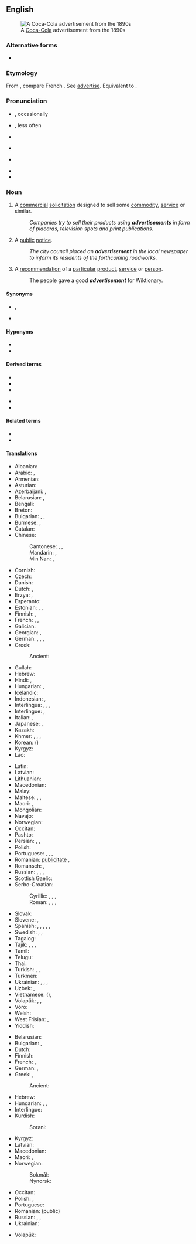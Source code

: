 ==English==
[[Image:Cocacola-5cents-1900 edit1.jpg|thumb|A [[Coca-Cola]] advertisement from the 1890s]]

===Alternative forms===
* {{l|en|advertizement}}

===Etymology===
From {{etyl|frm|en}} {{m|frm|advertissement||statement calling attention}}, compare French {{m|fr|avertissement||warning}}. See [[advertise]]. Equivalent to {{suffix|en|advertise|ment}}.

===Pronunciation===
* {{a|UK}} {{IPA|/ədˈvɜːtɪsmənt/|lang=en}}, occasionally {{IPAchar|/ˈædvətaɪzmənt/|lang=en}}
* {{a|US}} {{IPA|/ˈædvɚˌtaɪzmənt/|lang=en}}, less often {{IPAchar|/ədˈvɝtɪzmənt/|lang=en}}
* {{audio|en-us-advertisement.ogg|Audio (US)|lang=en}}
* {{a|NZ}} {{IPA|/ˈædvəˌtʌɪzmənt/|/ədˈvɜːtɪsmənt/|lang=en}}
* {{a|Singapore}} {{IPA|/ˌædvəˈtɪzmənt/|lang=en}}
* {{audio|En-advertisement.oga|Audio|lang=en}}
* {{hyphenation|ad|ver|tise|ment|lang=en}}

===Noun===
{{wikipedia}}
{{en-noun}}

# {{lb|en|marketing}} A [[commercial]] [[solicitation]] designed to sell some [[commodity]], [[service]] or similar.
#: ''Companies try to sell their products using '''advertisements''' in form of placards, television spots and print publications.''
# A [[public]] [[notice]].
#: ''The city council placed an '''advertisement''' in the local newspaper to inform its residents of the forthcoming roadworks.''
# A [[recommendation]] of a [[particular]] [[product]], [[service]] or [[person]].
#: The people gave a good '''''advertisement''''' for Wiktionary.

====Synonyms====
* {{sense|commercial solicitation}} {{l|en|ad}}, {{l|en|advert}}
* {{sense|public notice}}

====Hyponyms====
* {{l|en|commercial}}
* {{l|en|infomercial}}

====Derived terms====
{{rel-top|terms derived from advertisement}}
* {{l|en|ad}}
* {{l|en|advert}}
* {{l|en|advertorial}}
{{rel-mid}}
* {{l|en|classified advertisement}}
* {{l|en|pop-up advertisement}}
{{rel-bottom}}

====Related terms====
* {{l|en|advertising}}
* {{l|en|adware}}

====Translations====
{{trans-top|commercial solicitation}}
* Albanian: {{t+|sq|publicitet|m}}
* Arabic: {{t|ar|إِيذَان|m}}, {{t|ar|إِعْلَان|m}}
* Armenian: {{t+|hy|գովազդ}}
* Asturian: {{t|ast|anunciu|m}}
* Azerbaijani: {{t+|az|reklam}}, {{t+|az|elan}}
* Belarusian: {{t|be|рэкла́ма|f|sc=Cyrl}}, {{t|be|аб'я́ва|f|sc=Cyrl}}
* Bengali: {{t|bn|বিজ্ঞাপন}}
* Breton: {{t+|br|bruderezh|m}}
* Bulgarian: {{t+|bg|рекла́ма|f}}, {{t|bg|рекламна обява|f}},
* Burmese: {{t+|my|ကြော်ငြာစာ}}, {{t+|my|ကြော်ငြာ}}
* Catalan: {{t|ca|anunci|m}}
* Chinese:
*: Cantonese: {{t|yue|廣告|sc=Hani}}, {{t|yue|广告|tr=gwong2 gou3|sc=Hani}}, {{t|yue|告白|tr=gou3 baak6|sc=Hani}}
*: Mandarin: {{t+|cmn|廣告|sc=Hani}}, {{t+|cmn|广告|tr=guǎnggào|sc=Hani}}
*: Min Nan: {{t+|nan|廣告|sc=Hani}}, {{t|nan|广告|tr=kóng-kò|sc=Hani}}
* Cornish: {{t|kw|argemmyn|m}}
* Czech: {{t+|cs|reklama|f}}
* Danish: {{t+|da|reklame}}
* Dutch: {{t+|nl|reclame|f|m}}, {{t+|nl|advertentie|f}}
* Erzya: {{t|myv|рамавтомапель}}, {{t|myv|рамавтомка}}
* Esperanto: {{t|eo|reklamo}}
* Estonian: {{t|et|reklaam}}, {{t+|et|propaganda}}, {{t|et|kuulutus}}
* Finnish: {{t+|fi|mainos}}, {{t+|fi|mainostus}}
* French: {{t+|fr|publicité|f}}, {{t+|fr|pub|f}}, {{t+|fr|annonce|f}}
* Galician: {{t|gl|anuncio|m}}
* Georgian: {{t|ka|რეკლამა|sc=Geor}}, {{t|ka|განცხადება|sc=Geor}}
* German: {{t+|de|Anzeige|f}}, {{t+|de|Werbung|f}}, {{t+|de|Annonce|f}}, {{t|de|Reklameanzeige|f}}
* Greek: {{t+|el|διαφήμιση|f}}
*: Ancient: {{t|grc|προγραφή|f}}
* Gullah: {{t|gul|abbuhtizemu’t}}
* Hebrew: {{t+|he|פִּרְסוֹמֶת|f|tr=pirsómet}}
* Hindi: {{t+|hi|इश्तहार|m|sc=Deva}}, {{t+|hi|विज्ञापन|m|sc=Deva}}
* Hungarian: {{t+|hu|hirdetés}}, {{t+|hu|reklám}}
* Icelandic: {{t+|is|auglýsing|f}}
* Indonesian: {{t+|id|iklan}}, {{t+|id|reklame}}
* Interlingua: {{t|ia|annuncio}}, {{t|ia|publicitate}}, {{t|ia|reclamo}}, {{t|ia|propaganda}}
* Interlingue: {{t|ie|reclam}}, {{t|ie|anuncie}}
* Italian: {{t+|it|annuncio|m}}, {{t+|it|pubblicità|f}}
* Japanese: {{t+|ja|広告|tr=こうこく, kōkoku}}, {{t|ja|CM|tr=シーエム, shī-emu|alt=ＣＭ}}
* Kazakh: {{t+|kk|жарнама}}
* Khmer: {{t+|km|ឃោសនា}}, {{t|km|ការផ្សាយពាណិជ្ជកម្ម}}, {{t|km|ការផ្សាយ}}, {{t|km|ដំណឹងពាណិជ្ជកម្ម}} {{qualifier|on radio or TV}}
* Korean: {{t+|ko|광고}} ({{t+|ko|廣告|sc=Hani}})
* Kyrgyz: {{t+|ky|жарнама}}
* Lao: {{t+|lo|ການໂຄສະນາ}}
{{trans-mid}}
* Latin: {{t|la|prescriptio|f}}
* Latvian: {{t|lv|reklāma|f}}
* Lithuanian: {{t|lt|reklama|f}}
* Macedonian: {{t|mk|рекла́ма|f}}
* Malay: {{t|ms|iklan}}
* Maltese: {{t|mt|riklam}}, {{t|mt|pubbliċità}}, {{t|mt|tgħarif kummerċjali}}
* Maori: {{t|mi|whakatairanga}}, {{t|mi|pānui}}
* Mongolian: {{t+|mn|зар сурталчилгаа}}
* Navajo: {{t|nv|óʼoolkąąh}}
* Norwegian: {{t|no|reklame}} {{t|no|annonse}}
* Occitan: {{t|oc|anóncia|f}}
* Pashto: {{t+|ps|اشتهار|m|tr=eštehãr}}
* Persian: {{t+|fa|تبلیغ|tr=tabliğ|sc=fa-Arab}}, {{t|fa|آنونس|tr=ânons|sc=fa-Arab}}, {{t+|fa|اعلان|tr=e'lân}}
* Polish: {{t+|pl|reklama|f}}
* Portuguese: {{t+|pt|anúncio|m}}, {{t+|pt|publicidade|f}}, {{t+|pt|reclame|m}}, {{t+|pt|propaganda|f}}
* Romanian: {{t+|ro|anunț|n}} [[publicitate]] {{g|f}}, {{t+|ro|reclamă|f}}
* Romansch: {{t|rm|reclamă|f}}, {{t|rm|publicitad|f}}
* Russian: {{t+|ru|рекла́ма|f}}, {{t+|ru|объявле́ние|n}}, {{t+|ru|ано́нс|m}}, {{t+|ru|заявле́ние|n}}
* Scottish Gaelic: {{t|gd|sanas-reic|m}}
* Serbo-Croatian:
*: Cyrillic: {{t|sh|реклама|f}}, {{t|sh|оглас|m}}, {{t|sh|објављење}}, {{t|sh|извештење}}
*: Roman: {{t+|sh|reklama|f}}, {{t+|sh|oglas|m}}, {{t+|sh|objavljenje}}, {{t|sh|izveštenje}}
* Slovak: {{t|sk|reklama|f}}
* Slovene: {{t+|sl|oglas|m}}, {{t|sl|reklama|f}}
* Spanish: {{t+|es|anuncio|m}}, {{t+|es|publicidad|f}}, {{t+|es|reclamo|m}}, {{t+|es|aviso|m}}, {{t|es|aviso publicitario|m}}, {{t|es|anuncio publicitario|m}}
* Swedish: {{t+|sv|annons}}, {{t+|sv|annonsering}}, {{t+|sv|reklam}}
* Tagalog: {{t|tl|pamadya}}
* Tajik: {{t|tg|реклама}}, {{t|tg|таблиғ}}, {{t|tg|таблиғот}}, {{t|tg|иълон}}
* Tamil: {{t+|ta|விளம்பரம்}}
* Telugu: {{t|te|వ్యాపార ప్రకటన}}
* Thai: {{t+|th|การโฆษณา}}
* Turkish: {{t+|tr|reklam}}, {{t+|tr|ilan}}, {{t+|tr|duyuru}}
* Turkmen: {{t|tk|reklama}}
* Ukrainian: {{t+|uk|рекла́ма|f|sc=Cyrl}}, {{t+|uk|оголо́шення|n|sc=Cyrl}}, {{t+|uk|ано́нс|m|sc=Cyrl}}, {{t|uk|зая́ва|f|sc=Cyrl}}
* Uzbek: {{t+|uz|reklama}}, {{t|uz|eʻlon}}
* Vietnamese: {{t+|vi|quảng cáo}} ({{t+|vi|廣告|sc=Hani}}), {{t+|vi|giới thiệu}}
* Volapük: {{t+|vo|noted}}, {{t+|vo|reklam}}, {{t+|vo|nunam}}
* Võro: {{t|vro|reklaam}}
* Welsh: {{t+|cy|hysbyseb|f}}
* West Frisian: {{t|fy|advertinsje}}, {{t|fy|oankundiging}}
* Yiddish: {{t|yi|רעקלאַמע|f|sc=Hebr}}
{{trans-bottom}}

{{trans-top|public notice}}
* Belarusian: {{t|be|аб'я́ва|f|sc=Cyrl}}
* Bulgarian: {{t+|bg|обявле́ние|n}}, {{t+|bg|обя́ва|f}}
* Dutch: {{t+|nl|aankondiging|f}}
* Finnish: {{t+|fi|ilmoitus}}
* French: {{t+|fr|avis|m}}, {{t+|fr|annonce|f}}
* German: {{t+|de|Anzeige|f}}, {{t+|de|Bekanntmachung|f}}
* Greek: {{t+|el|διαφήμιση|f}}, {{t+|el|αγγελία|f}}
*: Ancient: {{t|grc|προγραφή|f}}
* Hebrew: {{t+|he|מוֹדָעָה|f|tr=moda'a|sc=Hebr}}
* Hungarian: {{t+|hu|közlemény}}, {{t+|hu|értesítés}}, {{t+|hu|hirdetmény}}
* Interlingue: {{t|ie|anuncie}}
* Kurdish:
*: Sorani: {{t+|ku|بۆزانین}}
{{trans-mid}}
* Kyrgyz: {{t+|ky|жарыя}}
* Latvian: {{t|lv|sludinājums|m}}
* Macedonian: {{t|mk|о́глас|m}}
* Maori: {{t|mi|pānui}}, {{t|mi|whakaaturanga}}
* Norwegian:
*: Bokmål: {{t|nb|annonse|m}}
*: Nynorsk: {{t|nn|annonse|m}}
* Occitan: {{t|oc|anóncia|f}}
* Polish: {{t+|pl|ogłoszenie|n}}, {{t+|pl|anons|m-in}}
* Portuguese: {{t+|pt|edital|m}}
* Romanian: {{t+|ro|anunț|n}} (public)
* Russian: {{t+|ru|объявле́ние|n}}, {{t+|ru|ано́нс|m}}, {{t+|ru|извеще́ние|n}}
* Ukrainian: {{t+|uk|оголо́шення|n|sc=Cyrl}}
{{trans-bottom}}

{{checktrans-top}}
* Volapük: {{t+check|vo|noted}}
{{trans-mid}}
{{trans-bottom}}